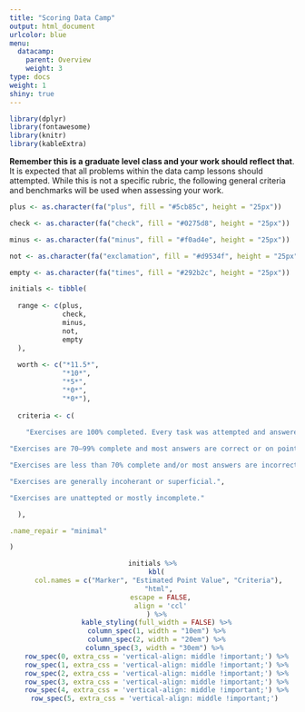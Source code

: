 ```yaml
---
title: "Scoring Data Camp"
output: html_document
urlcolor: blue
menu:
  datacamp:
    parent: Overview
    weight: 3
type: docs
weight: 1
shiny: true
---
```


```r
library(dplyr)
library(fontawesome)
library(knitr)
library(kableExtra)
```

**Remember this is a graduate level class and your work should reflect that**. It is expected that all problems within the data camp lessons should attempted. While this is not a specific rubric, the following general criteria and benchmarks will be used when assessing your work. 

```r

plus <- as.character(fa("plus", fill = "#5cb85c", height = "25px"))

check <- as.character(fa("check", fill = "#0275d8", height = "25px"))

minus <- as.character(fa("minus", fill = "#f0ad4e", height = "25px"))

not <- as.character(fa("exclamation", fill = "#d9534f", height = "25px"))

empty <- as.character(fa("times", fill = "#292b2c", height = "25px"))

initials <- tibble(
  
  range <- c(plus, 
             check,
             minus, 
             not,
             empty
  ),
  
  worth <- c("*11.5*",
             "*10*",
             "*5*",
             "*0*",
             "*0*"),
  
  criteria <- c(
    
    "Exercises are 100% completed. Every task was attempted and answered, and most answers are correct. Knitted document are clean and easy to follow. This indicates that your work is exceptional. These are not earned often.",

"Exercises are 70–99% complete and most answers are correct or on point. This is the expected level of performance",

"Exercises are less than 70% complete and/or most answers are incorrect or off-point. This indicates that you need to improve next time. Hopefully people will not earn this often.",

"Exercises are generally incoherant or superficial.",

"Exercises are unattepted or mostly incomplete."

  ),

.name_repair = "minimal"

)

```

<center>
```r
initials %>%
  kbl(
    col.names = c("Marker", "Estimated Point Value", "Criteria"), 
    "html", 
    escape = FALSE,
    align = 'ccl'
  ) %>%
  kable_styling(full_width = FALSE) %>%
  column_spec(1, width = "10em") %>%
  column_spec(2, width = "20em") %>%
  column_spec(3, width = "30em") %>% 
  row_spec(0, extra_css = 'vertical-align: middle !important;') %>%
  row_spec(1, extra_css = 'vertical-align: middle !important;') %>%
  row_spec(2, extra_css = 'vertical-align: middle !important;') %>%
  row_spec(3, extra_css = 'vertical-align: middle !important;') %>%
  row_spec(4, extra_css = 'vertical-align: middle !important;') %>%
  row_spec(5, extra_css = 'vertical-align: middle !important;') 
```
</center>